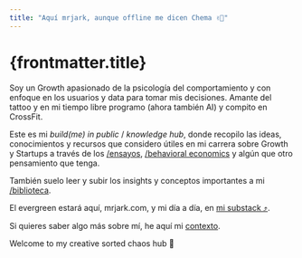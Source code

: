 ```yaml
---
title: "Aquí mrjark, aunque offline me dicen Chema ✌🏽"
---
```


# {frontmatter.title}

Soy un Growth apasionado de la psicología del comportamiento y con enfoque en los usuarios y data para tomar mis decisiones. Amante del tattoo y en mi tiempo libre programo (ahora también AI) y compito en CrossFit.

Este es mi _build(me) in public_ / _knowledge hub_, donde recopilo las ideas, conocimientos y recursos que considero útiles en mi carrera sobre Growth y Startups a través de los <a href="https://mrjark.com/ensayos" title="link a la página de ensayos de mrjark.com" class="text-mr-neon-blue no-underline">/ensayos</a>, <a href="https://mrjark.com/conducta" title="link a la página de conducta y behavioral economics de mrjark" class="text-mr-neon-pink no-underline">/behavioral economics</a> y algún que otro pensamiento que tenga.

También suelo leer y subir los insights y conceptos importantes a mi <a href="https://mrjark.com/contexto" title="link a la página de biblioteca de mrjark.com" class="text-mr-neon-gold no-underline">/biblioteca</a>.

El evergreen estará aquí, mrjark.com, y mi día a día, en <a class="text-mr-primary-green no-underline" href="https://mrjark.substack.com/" ref="noopener" target="_blanck">mi substack ⤴︎</a>.

Si quieres saber algo más sobre mí, he aquí mi <a href="https://mrjark.com/contexto" title="contexto y about de chema ferrandez" class="text-mr-primary-green no-underline">contexto</a>.

Welcome to my creative sorted chaos hub 💭

